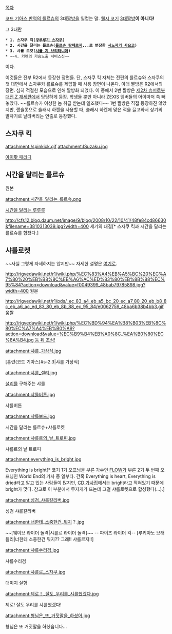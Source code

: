 [[목차]]

[[코드 기아스 반역의 를르슈]]의 3대[[짤방]]을 일컫는 말. [[웰시 코기]] [[지랄견|3대]]짤방'''이 아니다!'''

그 3대란

 * '''1. 스자쿠 킥([[쿠루루기 스자쿠]])'''
 * '''2. 시간을 달리는 를르슈([[를르슈 람페르지]]...로 변장한 [[시노자키 사요코]])'''
 * '''3. 샤를 로켓([[샤를 지 브리타니아]])'''
 * ~~4. 카렌의 가슴노출 서비스신~~

이다.

이것들은 전부 R2에서 등장한 장면들. 단, 스자쿠 킥 자체는 전편의 를르슈와 스자쿠의 첫 대면에서 스자쿠카 를르슈를 제압할 때 사용 장면이 나온다. 아래 짤방은 R2에서의 장면. 심히 적절한 모습으로 인해 짤방화 되었다. 이 중에서 2번 짤방은 [[제2차 슈퍼로봇대전 Z 재세편]]에서 당당하게 등장. 학생들 뿐만 아니라 ZEXIS 멤버들의 어이마저 쏙 빼놓았다. ~~를르슈가 이상한 놈 취급 받는데 일조했다~~ 1번 짤방은 직접 등장하진 않았지만, 랜슬롯으로 슬래시 하켄을 사용할 때, 슬래시 하켄에 맞은 적을 끌고와서 상기의 발차기로 날려버리는 연출로 등장했다.

== 스자쿠 킥 ==
attachment:/spinkick.gif
attachment:ISuzaku.jpg

[[iPod#s-5|아이팟 패러디]]

== 시간을 달리는 를르슈 ==
{{{#!html
<img src="http://c11.ilbe.com/files/attach/images/14357299/142/347/042/0d609348dbd69a2db21579c62145a20b.gif">
}}}

원본

attachment:시간을_달리는_를르슈.png

[[시간을 달리는 소녀/애니메이션|시간을 달리는 루루루]]

http://cfs12.blog.daum.net/image/9/blog/2008/10/22/10/41/48fe84cd86630&filename=3810313039.jpg?width=400 
세기의 대결[* 스자쿠 킥과 시간을 달리는 를르슈를 합쳤다.]

== 샤를로켓 ==
~~사실 그렇게 자세하지는 않지만~~ 자세한 설명은 [[샤를 지 브리타니아#s-3|여기]]로. 

http://rigvedawiki.net/r1/wiki.php/%EC%83%A4%EB%A5%BC%20%EC%A7%80%20%EB%B8%8C%EB%A6%AC%ED%83%80%EB%8B%88%EC%95%84?action=download&value=f0049399_48bab79785898.jpg?width=400
원본

http://rigvedawiki.net/r1/pds/_ec_83_a4_eb_a5_bc_20_ec_a7_80_20_eb_b8_8c_eb_a6_ac_ed_83_80_eb_8b_88_ec_95_84/e0062759_48ba6b38b4bb3.gif
움짤

[[http://rigvedawiki.net/r1/wiki.php/%EC%BD%94%EA%B8%B03%EB%8C%80%EC%A7%A4%EB%B0%A9?action=download&value=%EC%B9%B4%EB%A0%8C_%EA%B0%80%EC%8A%B4.jpg 등 뒤 조심!]]

attachment:샤를_가상식.jpg

[홍련(코드 기아스)#s-2.3|샤를 가상식]

attachment:샤를_셜리.jpg

[[셜리 페넷|셜리]]를 구해주는 샤를

attachment:샤를버튼.jpg

샤를버튼

attachment:샤를보드.jpg

시간을 달리는 를르슈+샤를로켓

attachment:샤를르의_날_트로피.jpg

샤를르의 날 트로피

attachment:everything_is_bright.jpg

Everything is bright[* 코기 1기 오프닝을 부른 가수인 [[FLOW]]가 부른 2기 두 번째 오프닝인 World End의 가사 중 일부다. 간혹 Everything is heart, Everything is dried라고 알고 있는 사람들이 많지만, [http://kin.naver.com/qna/detail.nhn?d1id=3&dirId=30407&docId=53390592&qb=7L2U65Oc6riw7Ja07IqkIHdvcmxkIGVuZA==&enc=utf8&section=kin&rank=1&search_sort=0&spq=1&pid=RXF1tlpySDNssZET17hsssssstK-506792&sid=Uun09gpyVl4AACL4h-I CD 가사집]에서는 bright라고 적혀있기 때문에 bright가 맞다. 참고로 이 부분에서 무지개가 뜨는데 그걸 샤를로켓으로 합성했다(...).]

attachment:성검_샤를칼리버.jpg

성검 샤를칼리버

attachment:너한테_소중한건_뭐지？.jpg

~~[웨이브 라이더 돌격|샤를르 라이더 돌격]~~ -- 파이즈 라이더 킥--
[루키아노 브래들리|너한테 소중한건 뭐지?? 그래!! 샤를르지!!]

attachment:샤를수리검.jpg

샤를수리검

attachment:샤를르_스자쿠.jpg

대미지 실험

attachment:제로！_잘도_우리를_샤를했겠다.jpg

제로! 잘도 우리를 샤를했겠다!

attachment:형님은_또_거짓말을_하셨어.jpg

형님은 또 거짓말을 하셨습니다…
